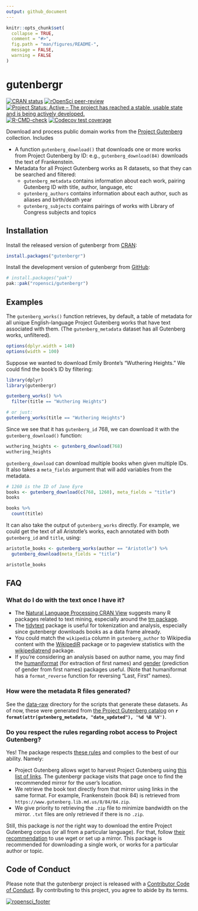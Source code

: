 ```yaml
---
output: github_document
---
```


<!-- README.md is generated from README.Rmd. Please edit that file -->

```r
knitr::opts_chunk$set(
  collapse = TRUE,
  comment = "#>",
  fig.path = "man/figures/README-",
  message = FALSE,
  warning = FALSE
)
```

# gutenbergr

<!-- badges: start -->
[![CRAN status](https://www.r-pkg.org/badges/version/gutenbergr)](https://CRAN.R-project.org/package=gutenbergr)
[![rOpenSci peer-review](https://badges.ropensci.org/41_status.svg)](https://github.com/ropensci/software-review/issues/41)
[![Project Status: Active – The project has reached a stable, usable state and is being actively developed.](https://www.repostatus.org/badges/latest/active.svg)](https://www.repostatus.org/#active)
[![R-CMD-check](https://github.com/ropensci/gutenbergr/actions/workflows/R-CMD-check.yaml/badge.svg)](https://github.com/ropensci/gutenbergr/actions/workflows/R-CMD-check.yaml)
[![Codecov test coverage](https://codecov.io/gh/ropensci/gutenbergr/graph/badge.svg)](https://app.codecov.io/gh/ropensci/gutenbergr)
<!-- badges: end -->

Download and process public domain works from the [Project Gutenberg](https://www.gutenberg.org/) collection. Includes

* A function `gutenberg_download()` that downloads one or more works from Project Gutenberg by ID: e.g., `gutenberg_download(84)` downloads the text of Frankenstein.
* Metadata for all Project Gutenberg works as R datasets, so that they can be searched and filtered:
  * `gutenberg_metadata` contains information about each work, pairing Gutenberg ID with title, author, language, etc
  * `gutenberg_authors` contains information about each author, such as aliases and birth/death year
  * `gutenberg_subjects` contains pairings of works with Library of Congress subjects and topics

## Installation

::: .pkgdown-release
Install the released version of gutenbergr from [CRAN](https://cran.r-project.org/):

```r
install.packages("gutenbergr")
```
:::

::: .pkgdown-devel
Install the development version of gutenbergr from [GitHub](https://github.com/):

```r
# install.packages("pak")
pak::pak("ropensci/gutenbergr")
```
:::

## Examples

The `gutenberg_works()` function retrieves, by default, a table of metadata for all unique English-language Project Gutenberg works that have text associated with them. (The `gutenberg_metadata` dataset has all Gutenberg works, unfiltered).

```r
options(dplyr.width = 140)
options(width = 100)
```

Suppose we wanted to download Emily Bronte's "Wuthering Heights." We could find the book's ID by filtering:

```r
library(dplyr)
library(gutenbergr)

gutenberg_works() %>%
  filter(title == "Wuthering Heights")

# or just:
gutenberg_works(title == "Wuthering Heights")
```

Since we see that it has `gutenberg_id` 768, we can download it with the `gutenberg_download()` function:

```r
wuthering_heights <- gutenberg_download(768)
wuthering_heights
```

`gutenberg_download` can download multiple books when given multiple IDs. It also takes a `meta_fields` argument that will add variables from the metadata.

```r
# 1260 is the ID of Jane Eyre
books <- gutenberg_download(c(768, 1260), meta_fields = "title")
books

books %>%
  count(title)
```

It can also take the output of `gutenberg_works` directly. For example, we could get the text of all Aristotle's works, each annotated with both `gutenberg_id` and `title`, using:

```r
aristotle_books <- gutenberg_works(author == "Aristotle") %>%
  gutenberg_download(meta_fields = "title")

aristotle_books
```

## FAQ

### What do I do with the text once I have it?

* The [Natural Language Processing CRAN View](https://CRAN.R-project.org/view=NaturalLanguageProcessing) suggests many R packages related to text mining, especially around the [tm package](https://cran.r-project.org/package=tm).
* The [tidytext](https://github.com/juliasilge/tidytext) package is useful for tokenization and analysis, especially since gutenbergr downloads books as a data frame already.
* You could match the `wikipedia` column in `gutenberg_author` to Wikipedia content with the [WikipediR](https://cran.r-project.org/package=WikipediR) package or to pageview statistics with the [wikipediatrend](https://cran.r-project.org/package=wikipediatrend) package.
* If you're considering an analysis based on author name, you may find the [humaniformat](https://cran.r-project.org/package=humaniformat) (for extraction of first names) and [gender](https://cran.r-project.org/package=gender) (prediction of gender from first names) packages useful. (Note that humaniformat has a `format_reverse` function for reversing "Last, First" names).

### How were the metadata R files generated?

See the [data-raw](https://github.com/ropensci/gutenbergr/tree/master/data-raw) directory for the scripts that generate these datasets. As of now, these were generated from [the Project Gutenberg catalog](https://www.gutenberg.org/ebooks/offline_catalogs.html) on **`r format(attr(gutenberg_metadata, "date_updated"), '%d %B %Y')`**.

### Do you respect the rules regarding robot access to Project Gutenberg?

Yes! The package respects [these rules](https://www.gutenberg.org/policy/robot_access.html) and complies to the best of our ability. Namely:

* Project Gutenberg allows wget to harvest Project Gutenberg using [this list of links](https://www.gutenberg.org/robot/harvest?filetypes[]=html). The gutenbergr package visits that page once to find the recommended mirror for the user's location.
* We retrieve the book text directly from that mirror using links in the same format. For example, Frankenstein (book 84) is retrieved from `https://www.gutenberg.lib.md.us/8/84/84.zip`.
* We give priority to retrieving the `.zip` file to minimize bandwidth on the mirror. `.txt` files are only retrieved if there is no `.zip`.

Still, this package is *not* the right way to download the entire Project Gutenberg corpus (or all from a particular language). For that, follow [their recommendation](https://www.gutenberg.org/policy/robot_access.html) to use wget or set up a mirror. This package is recommended for downloading a single work, or works for a particular author or topic.

## Code of Conduct

Please note that the gutenbergr project is released with a [Contributor Code of Conduct](https://contributor-covenant.org/version/2/1/CODE_OF_CONDUCT.html). By contributing to this project, you agree to abide by its terms.

[![ropensci\_footer](https://ropensci.org/public_images/github_footer.png)](https://ropensci.org/)
